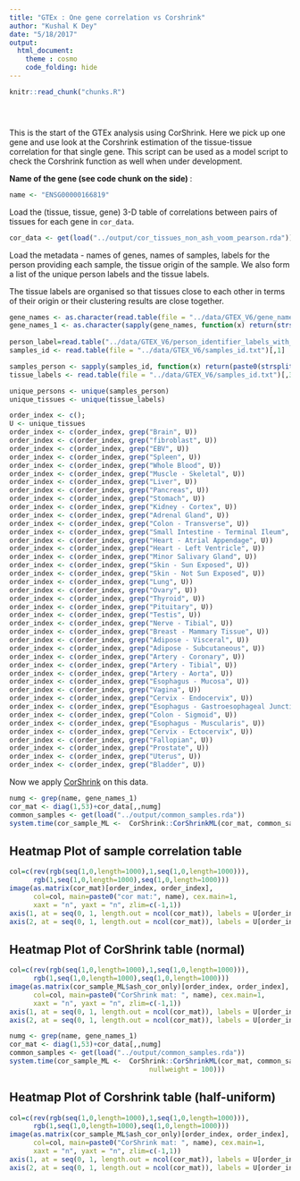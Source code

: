 ```yaml
---
title: "GTEx : One gene correlation vs Corshrink"
author: "Kushal K Dey"
date: "5/18/2017"
output: 
  html_document:
    theme : cosmo
    code_folding: hide
---
```

<!-- The file analysis/chunks.R contains chunks that define default settings
shared across the workflowr files. -->
```r
knitr::read_chunk("chunks.R")
```

<!-- Update knitr chunk options -->
```r
```

<!-- Insert the date the file was last updated -->
```r
```

<!-- Insert the code version (Git commit SHA1) if Git repository exists and R
 package git2r is installed -->
```r
```

<!-- Add your analysis here -->



This is the start of the GTEx analysis using CorShrink. Here we pick up one gene and use look at the Corshrink estimation of the tissue-tissue correlation for that single gene. This script can be used as a model script to check the Corshrink function as well when under development.



**Name of the gene (see code chunk on the side) ** : 

```r
name <- "ENSG00000166819"
```

Load the (tissue, tissue, gene) 3-D table of correlations between pairs of tissues for each gene in `cor_data`.

```r
cor_data <- get(load("../output/cor_tissues_non_ash_voom_pearson.rda"))
```

Load the metadata - names of genes, names of samples, labels for the person providing each sample, the tissue origin of the sample. We also form a list of the unique person labels and the tissue labels.

The tissue labels are organised so that tissues close to each other in terms of their origin or their clustering results are close together. 

```r
gene_names <- as.character(read.table(file = "../data/GTEX_V6/gene_names_GTEX_V6.txt")[,1])
gene_names_1 <- as.character(sapply(gene_names, function(x) return(strsplit(x, "[.]")[[1]][1])))
 
person_label=read.table("../data/GTEX_V6/person_identifier_labels_with_numbers.txt");
samples_id <- read.table(file = "../data/GTEX_V6/samples_id.txt")[,1]

samples_person <- sapply(samples_id, function(x) return(paste0(strsplit(as.character(x), "-")[[1]][1:2], collapse ="-")))
tissue_labels <- read.table(file = "../data/GTEX_V6/samples_id.txt")[,3]

unique_persons <- unique(samples_person)
unique_tissues <- unique(tissue_labels)

order_index <- c();
U <- unique_tissues
order_index <- c(order_index, grep("Brain", U))
order_index <- c(order_index, grep("fibroblast", U))
order_index <- c(order_index, grep("EBV", U))
order_index <- c(order_index, grep("Spleen", U))
order_index <- c(order_index, grep("Whole Blood", U))
order_index <- c(order_index, grep("Muscle - Skeletal", U))
order_index <- c(order_index, grep("Liver", U))
order_index <- c(order_index, grep("Pancreas", U))
order_index <- c(order_index, grep("Stomach", U))
order_index <- c(order_index, grep("Kidney - Cortex", U))
order_index <- c(order_index, grep("Adrenal Gland", U))
order_index <- c(order_index, grep("Colon - Transverse", U))
order_index <- c(order_index, grep("Small Intestine - Terminal Ileum", U))
order_index <- c(order_index, grep("Heart - Atrial Appendage", U))
order_index <- c(order_index, grep("Heart - Left Ventricle", U))
order_index <- c(order_index, grep("Minor Salivary Gland", U))
order_index <- c(order_index, grep("Skin - Sun Exposed", U))
order_index <- c(order_index, grep("Skin - Not Sun Exposed", U))
order_index <- c(order_index, grep("Lung", U))
order_index <- c(order_index, grep("Ovary", U))
order_index <- c(order_index, grep("Thyroid", U))
order_index <- c(order_index, grep("Pituitary", U))
order_index <- c(order_index, grep("Testis", U))
order_index <- c(order_index, grep("Nerve - Tibial", U))
order_index <- c(order_index, grep("Breast - Mammary Tissue", U))
order_index <- c(order_index, grep("Adipose - Visceral", U))
order_index <- c(order_index, grep("Adipose - Subcutaneous", U))
order_index <- c(order_index, grep("Artery - Coronary", U))
order_index <- c(order_index, grep("Artery - Tibial", U))
order_index <- c(order_index, grep("Artery - Aorta", U))
order_index <- c(order_index, grep("Esophagus - Mucosa", U))
order_index <- c(order_index, grep("Vagina", U))
order_index <- c(order_index, grep("Cervix - Endocervix", U))
order_index <- c(order_index, grep("Esophagus - Gastroesophageal Junction", U))
order_index <- c(order_index, grep("Colon - Sigmoid", U))
order_index <- c(order_index, grep("Esophagus - Muscularis", U))
order_index <- c(order_index, grep("Cervix - Ectocervix", U))
order_index <- c(order_index, grep("Fallopian", U))
order_index <- c(order_index, grep("Prostate", U))
order_index <- c(order_index, grep("Uterus", U))
order_index <- c(order_index, grep("Bladder", U))
```

Now we apply [CorShrink](https://github.com/kkdey/CorShrink) on this data.

```r
numg <- grep(name, gene_names_1)
cor_mat <- diag(1,53)+cor_data[,,numg]
common_samples <- get(load("../output/common_samples.rda"))
system.time(cor_sample_ML <-  CorShrink::CorShrinkML(cor_mat, common_samples, sd_boot = FALSE, ash.control = list(mixcompdist = "normal", nullweight = 10)))
```


## Heatmap Plot of sample correlation table

```r
col=c(rev(rgb(seq(1,0,length=1000),1,seq(1,0,length=1000))),
      rgb(1,seq(1,0,length=1000),seq(1,0,length=1000)))
image(as.matrix(cor_mat)[order_index, order_index],
      col=col, main=paste0("cor mat:", name), cex.main=1,
      xaxt = "n", yaxt = "n", zlim=c(-1,1))
axis(1, at = seq(0, 1, length.out = ncol(cor_mat)), labels = U[order_index], las=2, cex.axis = 0.4)
axis(2, at = seq(0, 1, length.out = ncol(cor_mat)), labels = U[order_index], las=2, cex.axis = 0.4)
```

## Heatmap Plot of CorShrink table (normal)


```r
col=c(rev(rgb(seq(1,0,length=1000),1,seq(1,0,length=1000))),
      rgb(1,seq(1,0,length=1000),seq(1,0,length=1000)))
image(as.matrix(cor_sample_ML$ash_cor_only)[order_index, order_index],
      col=col, main=paste0("CorShrink mat: ", name), cex.main=1,
      xaxt = "n", yaxt = "n", zlim=c(-1,1))
axis(1, at = seq(0, 1, length.out = ncol(cor_mat)), labels = U[order_index], las=2, cex.axis = 0.4)
axis(2, at = seq(0, 1, length.out = ncol(cor_mat)), labels = U[order_index], las=2, cex.axis = 0.4)

```

```r
numg <- grep(name, gene_names_1)
cor_mat <- diag(1,53)+cor_data[,,numg]
common_samples <- get(load("../output/common_samples.rda"))
system.time(cor_sample_ML <-  CorShrink::CorShrinkML(cor_mat, common_samples, sd_boot = FALSE, ash.control = list(mixcompdist = "halfuniform",
                                   nullweight = 100)))
```

## Heatmap Plot of Corshrink table (half-uniform)

```r
col=c(rev(rgb(seq(1,0,length=1000),1,seq(1,0,length=1000))),
      rgb(1,seq(1,0,length=1000),seq(1,0,length=1000)))
image(as.matrix(cor_sample_ML$ash_cor_only)[order_index, order_index],
      col=col, main=paste0("CorShrink mat: ", name), cex.main=1,
      xaxt = "n", yaxt = "n", zlim=c(-1,1))
axis(1, at = seq(0, 1, length.out = ncol(cor_mat)), labels = U[order_index], las=2, cex.axis = 0.4)
axis(2, at = seq(0, 1, length.out = ncol(cor_mat)), labels = U[order_index], las=2, cex.axis = 0.4)

```
